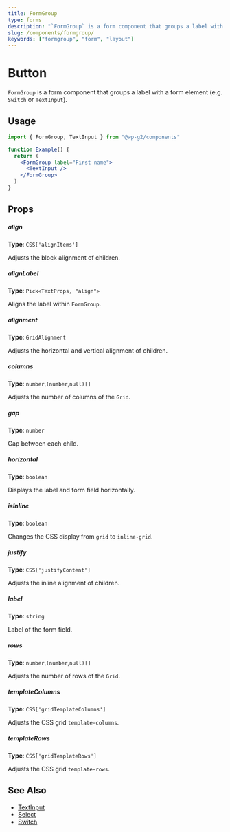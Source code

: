 ```yaml
---
title: FormGroup
type: forms
description: "`FormGroup` is a form component that groups a label with a form element (e.g. `Switch` or `TextInput`)."
slug: /components/formgroup/
keywords: ["formgroup", "form", "layout"]
---
```


# Button

`FormGroup` is a form component that groups a label with a form element (e.g. `Switch` or `TextInput`).

<!-- props -->
<!-- Automatically Generated -->

## Usage

```jsx live
import { FormGroup, TextInput } from "@wp-g2/components"

function Example() {
  return (
    <FormGroup label="First name">
      <TextInput />
    </FormGroup>
  )
}
```

## Props

##### align

**Type**: `CSS['alignItems']`

Adjusts the block alignment of children.

##### alignLabel

**Type**: `Pick<TextProps, "align">`

Aligns the label within `FormGroup`.

##### alignment

**Type**: `GridAlignment`

Adjusts the horizontal and vertical alignment of children.

##### columns

**Type**: `number`,`(number`,`null)[]`

Adjusts the number of columns of the `Grid`.

##### gap

**Type**: `number`

Gap between each child.

##### horizontal

**Type**: `boolean`

Displays the label and form field horizontally.

##### isInline

**Type**: `boolean`

Changes the CSS display from `grid` to `inline-grid`.

##### justify

**Type**: `CSS['justifyContent']`

Adjusts the inline alignment of children.

##### label

**Type**: `string`

Label of the form field.

##### rows

**Type**: `number`,`(number`,`null)[]`

Adjusts the number of rows of the `Grid`.

##### templateColumns

**Type**: `CSS['gridTemplateColumns']`

Adjusts the CSS grid `template-columns`.

##### templateRows

**Type**: `CSS['gridTemplateRows']`

Adjusts the CSS grid `template-rows`.

<!-- /Automatically Generated -->
<!-- /props -->

## See Also

- [TextInput](/components/textinput/)
- [Select](/components/select/)
- [Switch](/components/switch/)

